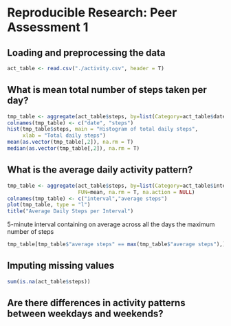 # Reproducible Research: Peer Assessment 1


## Loading and preprocessing the data
```r
act_table <- read.csv("./activity.csv", header = T)
```

## What is mean total number of steps taken per day?
```r
tmp_table <- aggregate(act_table$steps, by=list(Category=act_table$date), FUN=sum)
colnames(tmp_table) <- c("date", "steps")
hist(tmp_table$steps, main = "Histogram of total daily steps", 
     xlab = "Total daily steps")
mean(as.vector(tmp_table[,2]), na.rm = T)
median(as.vector(tmp_table[,2]), na.rm = T)

```

## What is the average daily activity pattern?
```r
tmp_table <- aggregate(act_table$steps, by=list(Category=act_table$interval),
                       FUN=mean, na.rm = T, na.action = NULL)
colnames(tmp_table) <- c("interval","average steps")
plot(tmp_table, type = "l")
title("Average Daily Steps per Interval")
```

5-minute interval containing on average across all the days the maximum number of steps
```r
tmp_table[tmp_table$"average steps" == max(tmp_table$"average steps"),]
```
## Imputing missing values
```r
sum(is.na(act_table$steps))
```



## Are there differences in activity patterns between weekdays and weekends?
